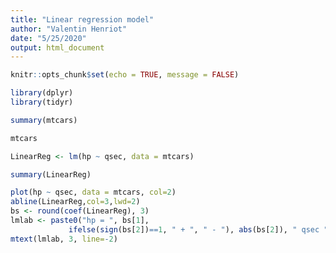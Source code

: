 ```yaml
---
title: "Linear regression model"
author: "Valentin Henriot"
date: "5/25/2020"
output: html_document
---
```


```r
knitr::opts_chunk$set(echo = TRUE, message = FALSE)
```

```r
library(dplyr)
library(tidyr)
```

```r
summary(mtcars)
```

```r
mtcars
```

```r
LinearReg <- lm(hp ~ qsec, data = mtcars)
```

```r
summary(LinearReg)
```

```r
plot(hp ~ qsec, data = mtcars, col=2)
abline(LinearReg,col=3,lwd=2)
bs <- round(coef(LinearReg), 3) 
lmlab <- paste0("hp = ", bs[1],
             ifelse(sign(bs[2])==1, " + ", " - "), abs(bs[2]), " qsec ")
mtext(lmlab, 3, line=-2)
```
